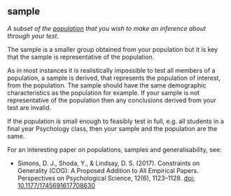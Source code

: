 ## sample

<dfn>A subset of the [population](p.html#population) that you wish to make an inference about through your test.</dfn>

The sample is a smaller group obtained from your population but it is key that the sample is representative of the population.

As in most instances it is realistically impossible to test all members of a population, a sample is derived, that represents the population of interest, from the population. The sample should have the same demographic characteristics as the population for example. If your sample is not representative of the population then any conclusions derived from your test are invalid.

::: {.info}
If the population is small enough to feasibly test in full, e.g. all students in a final year Psychology class, then your sample and the population are the same.
:::

For an interesting paper on populations, samples and generalisability, see:

* Simons, D. J., Shoda, Y., & Lindsay, D. S. (2017). Constraints on Generality (COG): A Proposed Addition to All Empirical Papers. Perspectives on Psychological Science, 12(6), 1123–1128. [doi: 10.1177/1745691617708630](https://doi.org/10.1177/1745691617708630)

